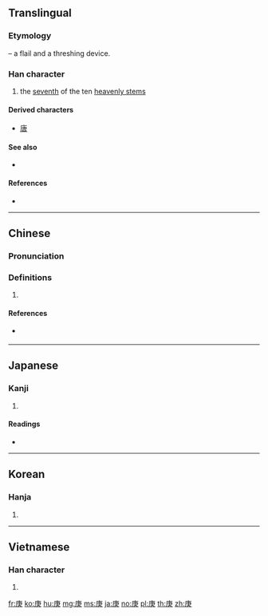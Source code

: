 ==Translingual==

===Etymology===
{{liushu|p}} – a flail and a threshing device.

===Han character===
{{Han char|rn=53|rad=广|as=05|sn=8|four=00237|canj=ILO}}

# the [[seventh]] of the ten [[heavenly stem]]s

====Derived characters====
* [[唐]]

====See also====
* {{l|mul|康}}

====References====
* {{Han ref|kx=0344.220|dkj=09278|dj=0654.100|hdz=20879.060|uh=5E9A|ud=24218|bh=A9B0|bd=43440}}

----

==Chinese==
{{zh-forms}}

===Pronunciation===
{{zh-pron
|m=gēng
|c=gang1
|h=pfs=kâng
|mn=keⁿ/kiⁿ/king
|mn_note=keⁿ, kiⁿ - vernacular, king - literary
|mn-t=gên1
|w=
|mc=y
|oc=y
|ma=
|cat=n
}}

===Definitions===
{{zh-hanzi}}

# {{rfdef|zh}}

====References====
* {{qualifier|Min Nan}} {{thcwd|3886}}

----

==Japanese==

===Kanji===
{{ja-kanji|grade=|rs=广05}}

# {{defn|lang=ja|sort=广05}}

====Readings====
* {{ja-readings|on=[[こう]] (kō)|kun=[[かのえ]] (kanoe)}}

----

==Korean==

===Hanja===
{{ko-hanja|hangeul=경|rv=gyeong|mr=kyŏng}}

# {{defn|lang=ko|sort=广05}}

----

==Vietnamese==

===Han character===
{{vi-hantu|[[canh]]|rs=广05}}

# {{defn|lang=vi|sort=广05}}

[[fr:庚]]
[[ko:庚]]
[[hu:庚]]
[[mg:庚]]
[[ms:庚]]
[[ja:庚]]
[[no:庚]]
[[pl:庚]]
[[th:庚]]
[[zh:庚]]